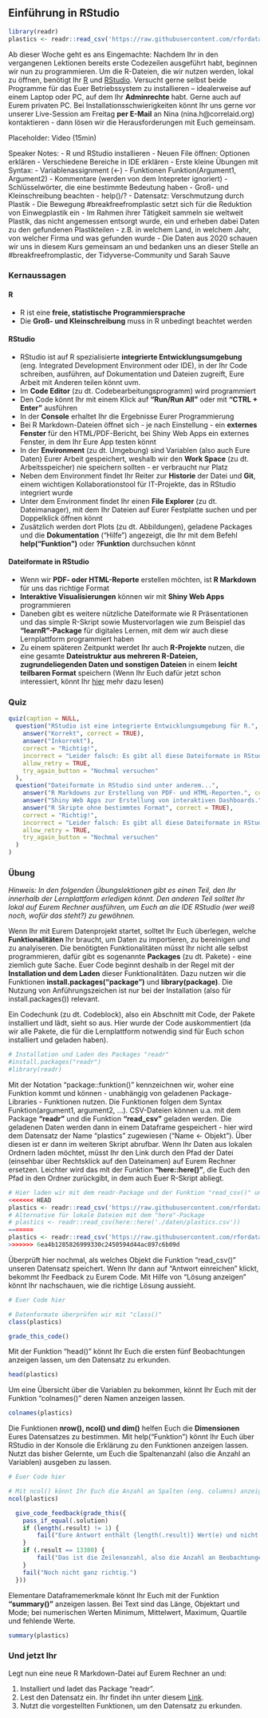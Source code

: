 ## Einführung in RStudio

``` r
library(readr)
plastics <- readr::read_csv('https://raw.githubusercontent.com/rfordatascience/tidytuesday/master/data/2021/2021-01-26/plastics.csv')
```

Ab dieser Woche geht es ans Eingemachte: Nachdem Ihr in den vergangenen Lektionen bereits erste Codezeilen ausgeführt habt, beginnen wir nun zu programmieren. Um die R-Dateien, die wir nutzen werden, lokal zu öffnen, benötigt Ihr [R](https://ftp.fau.de/cran/){target="_blank"} und [RStudio](https://rstudio.com/products/rstudio/download/#download){target="_blank"}. Versucht gerne selbst beide Programme für das Euer Betriebssystem zu installieren – idealerweise auf einem Laptop oder PC, auf dem Ihr **Adminrechte** habt. Gerne auch auf Eurem privaten PC. Bei Installationsschwierigkeiten könnt Ihr uns gerne vor unserer Live-Session am Freitag **per E-Mail** an Nina (nina.h@correlaid.org) kontaktieren - dann lösen wir die Herausforderungen mit Euch gemeinsam.

Placeholder: Video (15min)

Speaker Notes:
- R und RStudio installieren
- Neuen File öffnen: Optionen erklären
- Verschiedene Bereiche in IDE erklären
- Erste kleine Übungen mit Syntax:
  - Variablenassignment (<-)
  - Funktionen Funktion(Argument1, Argument2)
  - Kommentare (werden von dem Intepreter ignoriert)
  - Schlüsselwörter, die eine bestimmte Bedeutung haben
  - Groß- und Kleinschreibung beachten
  - help()/?
- Datensatz: Verschmutzung durch Plastik - Die Bewegung #breakfreefromplastic setzt sich für die Reduktion von Einwegplastik ein
- Im Rahmen ihrer Tätigkeit sammeln sie weltweit Plastik, das nicht angemessen entsorgt wurde, ein und erheben dabei Daten zu den gefundenen Plastikteilen - z.B. in welchem Land, in welchem Jahr, von welcher Firma und was gefunden wurde
- Die Daten aus 2020 schauen wir uns in diesem Kurs gemeinsam an und bedanken uns an dieser Stelle an #breakfreefromplastic, der Tidyverse-Community und Sarah Sauve

### Kernaussagen 
#### R
- R ist eine **freie, statistische Programmiersprache**
- Die **Groß- und Kleinschreibung** muss in R unbedingt beachtet werden

#### RStudio
- RStudio ist auf R spezialisierte **integrierte Entwicklungsumgebung** (eng. Integrated Development Environment oder IDE), in der Ihr Code schreiben, ausführen, auf Dokumentation und Dateien zugreift, Eure Arbeit mit Anderen teilen könnt uvm.
- Im **Code Editor** (zu dt. Codebearbeitungsprogramm) wird programmiert
- Den Code könnt Ihr mit einem Klick auf **"Run/Run All"** oder mit **"CTRL + Enter"** ausführen
- In der **Console** erhaltet Ihr die Ergebnisse Eurer Programmierung
- Bei R Markdown-Dateien öffnet sich - je nach Einstellung - ein **externes Fenster** für den HTML/PDF-Bericht, bei Shiny Web Apps ein externes Fenster, in dem Ihr Eure App testen könnt
- In der **Environment** (zu dt. Umgebung) sind Variablen (also auch Eure Daten) Eurer Arbeit gespeichert, weshalb wir den **Work Space** (zu dt. Arbeitsspeicher) nie speichern sollten - er verbraucht nur Platz
- Neben dem Environment findet Ihr Reiter zur **Historie** der Datei und **Git**, einem wichtigen Kollaborationstool für IT-Projekte, das in RStudio integriert wurde
- Unter dem Environment findet Ihr einen **File Explorer** (zu dt. Dateimanager), mit dem Ihr Dateien auf Eurer Festplatte suchen und per Doppelklick öffnen könnt
- Zusätzlich werden dort Plots (zu dt. Abbildungen), geladene Packages und die **Dokumentation** ("Hilfe") angezeigt, die Ihr mit dem Befehl **help("Funktion")** oder **?Funktion** durchsuchen könnt

#### Dateiformate in RStudio
- Wenn wir **PDF- oder HTML-Reporte** erstellen möchten, ist **R Markdown** für uns das richtige Format
- **Interaktive Visualisierungen** können wir mit **Shiny Web Apps** programmieren
- Daneben gibt es weitere nützliche Dateiformate wie R Präsentationen und das simple R-Skript sowie Mustervorlagen wie zum Beispiel das **"learnR"-Package** für digitales Lernen, mit dem wir auch diese Lernplattform programmiert haben
- Zu einem späteren Zeitpunkt werdet Ihr auch **R-Projekte** nutzen, die eine gesamte **Dateistruktur aus mehreren R-Dateien, zugrundeliegenden Daten und sonstigen Dateien** in einem **leicht teilbaren Format** speichern (Wenn Ihr Euch dafür jetzt schon interessiert, könnt Ihr [hier](https://r4ds.had.co.nz/workflow-projects.html){target="_blank"} mehr dazu lesen)

### Quiz
```r
quiz(caption = NULL,
  question("RStudio ist eine integrierte Entwicklungsumgebung für R.",
    answer("Korrekt", correct = TRUE),
    answer("Inkorrekt"),
    correct = "Richtig!",
    incorrect = "Leider falsch: Es gibt all diese Dateiformate in RStudio.",
    allow_retry = TRUE,
    try_again_button = "Nochmal versuchen"
  ),
  question("Dateiformate in RStudio sind unter anderem...",
    answer("R Markdowns zur Erstellung von PDF- und HTML-Reporten.", correct = TRUE),
    answer("Shiny Web Apps zur Erstellung von interaktiven Dashboards.", correct = TRUE),
    answer("R Skripte ohne bestimmtes Format", correct = TRUE),
    correct = "Richtig!",
    incorrect = "Leider falsch: Es gibt all diese Dateiformate in RStudio.",
    allow_retry = TRUE,
    try_again_button = "Nochmal versuchen"
  )
)
```


### Übung
*Hinweis: In den folgenden Übungslektionen gibt es einen Teil, den Ihr innerhalb der Lernplattform erledigen könnt. Den anderen Teil solltet Ihr lokal auf Eurem Rechner ausführen, um Euch an die IDE RStudio (wer weiß noch, wofür das steht?) zu gewöhnen.*

Wenn Ihr mit Eurem Datenprojekt startet, solltet Ihr Euch überlegen, welche **Funktionalitäten** Ihr braucht, um Daten zu importieren, zu bereinigen und zu analyiseren. Die benötigten Funktionalitäten müsst Ihr nicht alle selbst programmieren, dafür gibt es sogenannte **Packages** (zu dt. Pakete) - eine ziemlich gute Sache. Euer Code beginnt deshalb in der Regel mit der **Installation und dem Laden** dieser Funktionalitäten. Dazu nutzen wir die Funktionen **install.packages("package")** und **library(package)**. Die Nutzung von Anführungszeichen ist nur bei der Installation (also für install.packages()) relevant. 

Ein Codechunk (zu dt. Codeblock), also ein Abschnitt mit Code, der Pakete installiert und lädt, sieht so aus. Hier wurde der Code auskommentiert (da wir alle Pakete, die für die Lernplattform notwendig sind für Euch schon installiert und geladen haben).

```r
# Installation und Laden des Packages "readr"
#install.packages("readr")
#library(readr)
```

Mit der Notation "package::funktion()" kennzeichnen wir, woher eine Funktion kommt und können - unabhängig von geladenen Package-Libraries - Funktionen nutzen. Die Funktionen folgen dem Syntax Funktion(argument1, argument2, ...). CSV-Dateien können u.a. mit dem Package **"readr"** und die Funktion **"read_csv"** geladen werden. Die geladenen Daten werden dann in einem Dataframe gespeichert - hier wird dem Datensatz der Name "plastics" zugewiesen ("Name <- Objekt"). Über diesen ist er dann im weiteren Skript abrufbar.
Wenn Ihr Daten aus lokalen Ordnern laden möchtet, müsst Ihr den Link durch den Pfad der Datei (einsehbar über Rechtsklick auf den Dateinamen) auf Eurem Rechner ersetzen. Leichter wird das mit der Funktion **"here::here()"**, die Euch den Pfad in den Ordner zurückgibt, in dem auch Euer R-Skript abliegt.
``` r
# Hier laden wir mit dem readr-Package und der Funktion "read_csv()" unseren Datensatz.
<<<<<<< HEAD
plastics <- readr::read_csv('https://raw.githubusercontent.com/rfordatascience/tidytuesday/master/data/2021/2021-01-26/plastics.csv', show_col_types = FALSE)
# Alternative für lokale Dateien mit dem "here"-Package
# plastics <- readr::read_csv(here::here('./daten/plastics.csv'))
=======
plastics <- readr::read_csv('https://raw.githubusercontent.com/rfordatascience/tidytuesday/master/data/2021/2021-01-26/plastics.csv')
>>>>>>> 6ea4b1285826999330c2450594d44ac897c6b09d
```

Überprüft hier nochmal, als welches Objekt die Funktion "read_csv()" unseren Datensatz speichert. Wenn Ihr dann auf "Antwort einreichen" klickt, bekommt Ihr Feedback zu Eurem Code. Mit Hilfe von "Lösung anzeigen" könnt Ihr nachschauen, wie die richtige Lösung aussieht.
```r
# Euer Code hier
```

```r
# Datenformate überprüfen wir mit "class()"
class(plastics)
```

```r
grade_this_code()
```

Mit der Funktion "head()" könnt Ihr Euch die ersten fünf Beobachtungen anzeigen lassen, um den Datensatz zu erkunden.
``` r
head(plastics)
```
Um eine Übersicht über die Variablen zu bekommen, könnt Ihr Euch mit der Funktion "colnames()" deren Namen anzeigen lassen.
``` r
colnames(plastics)
```

Die Funktionen **nrow(), ncol() und dim()** helfen Euch die **Dimensionen** Eures Datensatzes zu bestimmen. Mit help("Funktion") könnt Ihr Euch über RStudio in der Konsole die Erklärung zu den Funktionen anzeigen lassen. Nutzt das bisher Gelernte, um Euch die Spaltenanzahl (also die Anzahl an Variablen) ausgeben zu lassen.
```r
# Euer Code hier
```

```r
# Mit ncol() könnt Ihr Euch die Anzahl an Spalten (eng. columns) anzeigen lassen
ncol(plastics)
```

```r
  give_code_feedback(grade_this({
    pass_if_equal(.solution)
    if (length(.result) != 1) {
        fail("Eure Antwort enthält {length(.result)} Wert(e) und nicht: {length(.solution)}. Habt Ihr die richtige Funktion genutzt?")
    }
    if (.result == 13380) {
        fail("Das ist die Zeilenanzahl, also die Anzahl an Beobachtungen! Habt Ihr die richtige Funktion genutzt?")
    }
    fail("Noch nicht ganz richtig.")
  }))
```

Elementare Dataframemerkmale könnt Ihr Euch mit der Funktion **"summary()"** anzeigen lassen. Bei Text sind das Länge, Objektart und Mode; bei numerischen Werten Minimum, Mittelwert, Maximum, Quartile und fehlende Werte.
``` r
summary(plastics)
```

### Und jetzt Ihr
Legt nun eine neue R Markdown-Datei auf Eurem Rechner an und:

1. Installiert und ladet das Package "readr".
2. Lest den Datensatz ein. Ihr findet ihn unter diesem [Link]( 'https://raw.githubusercontent.com/rfordatascience/tidytuesday/master/data/2021/2021-01-26/plastics.csv'){target="_blank"}.
3. Nutzt die vorgestellten Funktionen, um den Datensatz zu erkunden.